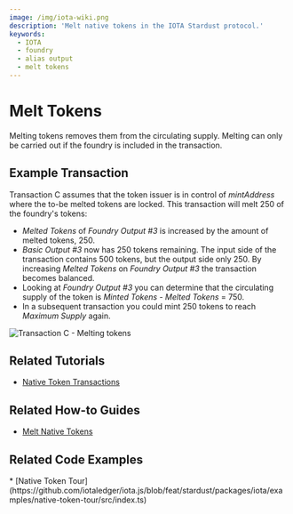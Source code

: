 ```yaml
---
image: /img/iota-wiki.png
description: 'Melt native tokens in the IOTA Stardust protocol.'
keywords:
  - IOTA
  - foundry
  - alias output
  - melt tokens
---
```



# Melt Tokens

Melting tokens removes them from the circulating supply. Melting can only be carried out if the foundry is included in
the transaction.

## Example Transaction

Transaction C assumes that the token issuer is in control of _mintAddress_ where the to-be melted tokens are locked.
This transaction will melt 250 of the foundry's tokens:

- _Melted Tokens_ of _Foundry Output #3_ is increased by the amount of melted tokens, 250.
- _Basic Output #3_ now has 250 tokens remaining. The input side of the transaction contains 500 tokens, but the output
  side only 250. By increasing _Melted Tokens_ on _Foundry Output #3_ the transaction becomes balanced.
- Looking at _Foundry Output #3_ you can determine that the circulating supply of the token is _Minted Tokens_ - _Melted Tokens_ = 750.
- In a subsequent transaction you could mint 250 tokens to reach _Maximum Supply_ again.

![Transaction C - Melting tokens](/img/stardust_explanations/stardust_ledger_anatomy/native_tokens_foundries/tx_C.svg)

## Related Tutorials

<Tabs groupId="library" queryString>
<TabItem value="iota.js" label="iota.js">

- [Native Token Transactions](https://wiki.iota.org/shimmer/iota.js/tutorials/native-token-transactions/introduction/)

</TabItem>
</Tabs>

## Related How-to Guides

<Tabs groupId="library" queryString>
<TabItem value="wallet.rs" label="wallet.rs">

- [Melt Native Tokens](https://wiki.iota.org/shimmer/wallet.rs/how_tos/native_tokens/melt_native_token/)

</TabItem>
</Tabs>

## Related Code Examples

<Tabs groupId='library' queryString>
  <TabItem value='iota.js' label='iota.js'>
    * [Native Token
    Tour](https://github.com/iotaledger/iota.js/blob/feat/stardust/packages/iota/examples/native-token-tour/src/index.ts)
  </TabItem>
</Tabs>

